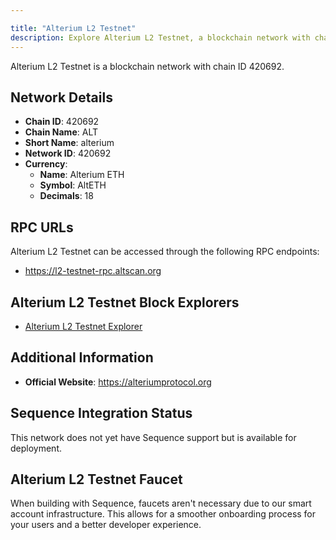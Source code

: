 ```yaml
---

title: "Alterium L2 Testnet"
description: Explore Alterium L2 Testnet, a blockchain network with chain ID 420692. Learn about its native currency, Alterium ETH, and how to interact with the network.
---
```




Alterium L2 Testnet is a blockchain network with chain ID 420692.

## Network Details

- **Chain ID**: 420692
- **Chain Name**: ALT
- **Short Name**: alterium
- **Network ID**: 420692
- **Currency**: 
  - **Name**: Alterium ETH
  - **Symbol**: AltETH
  - **Decimals**: 18

## RPC URLs

Alterium L2 Testnet can be accessed through the following RPC endpoints:

- https://l2-testnet-rpc.altscan.org

## Alterium L2 Testnet Block Explorers

- [Alterium L2 Testnet Explorer](https://l2-testnet.altscan.org)

## Additional Information

- **Official Website**: https://alteriumprotocol.org

## Sequence Integration Status

This network does not yet have Sequence support but is available for deployment.

## Alterium L2 Testnet Faucet

When building with Sequence, faucets aren't necessary due to our smart account infrastructure. This allows for a smoother onboarding process for your users and a better developer experience.
